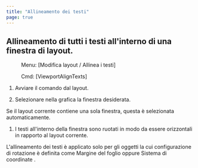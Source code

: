 ```yaml
---
title: "Allineamento dei testi"
page: true
---
```

## Allineamento di tutti i testi all&#39;interno di una finestra di layout.
<GeoDesigner> <Menu> Menu: [Modifica layout / Allinea i testi] </Menu> 
 <Menu> Cmd: [ViewportAlignTexts] </Menu> 

1. Avviare il comando dal layout.


2. Selezionare nella grafica la finestra desiderata.




<Success>
Se il layout corrente contiene una sola finestra, questa &#232; selezionata automaticamente.
</Success>


1. I testi all&#39;interno della finestra sono ruotati in modo da essere orizzontali in rapporto al layout corrente.



<Success>
L&#39;allineamento dei testi &#232; applicato solo per gli oggetti la cui configurazione di rotazione &#232; definita come  <Italic> Margine del foglio </Italic>  oppure   <Italic> Sistema di coordinate </Italic> .
</Success>

</GeoDesigner>
